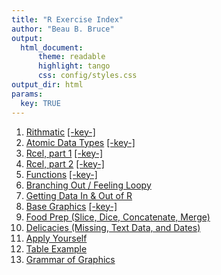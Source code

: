 ```yaml
---
title: "R Exercise Index"
author: "Beau B. Bruce"
output: 
  html_document:
      theme: readable
      highlight: tango
      css: config/styles.css
output_dir: html
params:
  key: TRUE
---
```


1. [Rithmatic](rithmatic.html) [[-key-]](pubkey/rithmatic_key.html)
1. [Atomic Data Types](atomic.html) [[-key-]](pubkey/atomic_key.html)
1. [Rcel, part 1](rcel1.html) [[-key-]](pubkey/rcel1_key.html)
1. [Rcel, part 2](rcel2.html) [[-key-]](pubkey/rcel2_key.html)
1. [Functions](function.html) [[-key-]](pubkey/function_key.html)
1. [Branching Out / Feeling Loopy](branchloop.html)
1. [Getting Data In & Out of R](inout.html)
1. [Base Graphics](basegraph.html) [[-key-]](pubkey/basegraph_key.html)
1. [Food Prep (Slice, Dice, Concatenate, Merge)](foodprep.html)
1. [Delicacies (Missing, Text Data, and Dates)](delicacies.html)
1. [Apply Yourself](apply.html)
1. [Table Example](tab_example.html)
1. [Grammar of Graphics](ggplot.html)